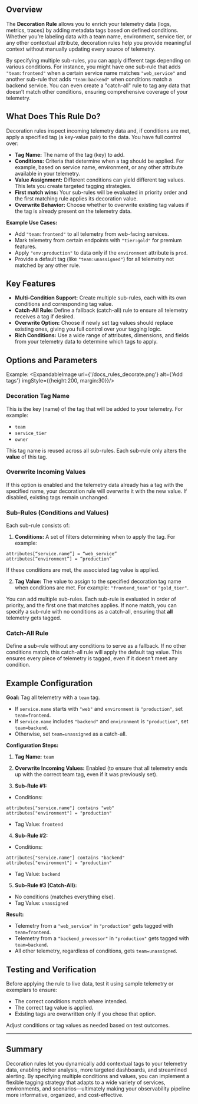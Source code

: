 
## Overview

The **Decoration Rule** allows you to enrich your telemetry data (logs, metrics, traces) by adding metadata tags based on defined conditions. Whether you’re labeling data with a team name, environment, service tier, or any other contextual attribute, decoration rules help you provide meaningful context without manually updating every source of telemetry.

By specifying multiple sub-rules, you can apply different tags depending on various conditions. For instance, you might have one sub-rule that adds `"team:frontend"` when a certain service name matches `"web_service"` and another sub-rule that adds `"team:backend"` when conditions match a backend service. You can even create a "catch-all" rule to tag any data that doesn’t match other conditions, ensuring comprehensive coverage of your telemetry.

## What Does This Rule Do?

Decoration rules inspect incoming telemetry data and, if conditions are met, apply a specified tag (a key-value pair) to the data. You have full control over:

- **Tag Name:** The name of the tag (key) to add.
- **Conditions:** Criteria that determine when a tag should be applied. For example, based on service name, environment, or any other attribute available in your telemetry.
- **Value Assignment:** Different conditions can yield different tag values. This lets you create targeted tagging strategies.
- **First match wins:** Your sub-rules will be evaluated in priority order and the first matching rule applies its decoration value.
- **Overwrite Behavior:** Choose whether to overwrite existing tag values if the tag is already present on the telemetry data.

**Example Use Cases:**
- Add `"team:frontend"` to all telemetry from web-facing services.
- Mark telemetry from certain endpoints with `"tier:gold"` for premium features.
- Apply `"env:production"` to data only if the `environment` attribute is `prod`.
- Provide a default tag (like `"team:unassigned"`) for all telemetry not matched by any other rule.

## Key Features

- **Multi-Condition Support:** Create multiple sub-rules, each with its own conditions and corresponding tag value.
- **Catch-All Rule:** Define a fallback (catch-all) rule to ensure all telemetry receives a tag if desired.
- **Overwrite Option:** Choose if newly set tag values should replace existing ones, giving you full control over your tagging logic.
- **Rich Conditions:** Use a wide range of attributes, dimensions, and fields from your telemetry data to determine which tags to apply.

## Options and Parameters
Example:
<ExpandableImage url={'/docs_rules_decorate.png'} alt={'Add tags'} imgStyle={{height:200, margin:30}}/>

### Decoration Tag Name

This is the key (name) of the tag that will be added to your telemetry. For example:
- `team`
- `service_tier`
- `owner`

This tag name is reused across all sub-rules. Each sub-rule only alters the **value** of this tag.

### Overwrite Incoming Values

If this option is enabled and the telemetry data already has a tag with the specified name, your decoration rule will overwrite it with the new value. If disabled, existing tags remain unchanged.

### Sub-Rules (Conditions and Values)

Each sub-rule consists of:

1. **Conditions:** A set of filters determining when to apply the tag. For example:
```ottl
attributes[“service.name”] = “web_service”
attributes[“environment”] = “production”
```
If these conditions are met, the associated tag value is applied.

2. **Tag Value:** The value to assign to the specified decoration tag name when conditions are met. For example: `"frontend_team"` or `"gold_tier"`.

You can add multiple sub-rules. Each sub-rule is evaluated in order of priority, and the first one that matches applies. If none match, you can specify a sub-rule with no conditions as a catch-all, ensuring that **all** telemetry gets tagged.

### Catch-All Rule

Define a sub-rule without any conditions to serve as a fallback. If no other conditions match, this catch-all rule will apply the default tag value. This ensures every piece of telemetry is tagged, even if it doesn’t meet any condition.

## Example Configuration

**Goal:** Tag all telemetry with a `team` tag.
- If `service.name` starts with `"web"` and `environment` is `"production"`, set `team=frontend`.
- If `service.name` includes `"backend"` and `environment` is `"production"`, set `team=backend`.
- Otherwise, set `team=unassigned` as a catch-all.

**Configuration Steps:**

1. **Tag Name:**
`team`

2. **Overwrite Incoming Values:**
Enabled (to ensure that all telemetry ends up with the correct team tag, even if it was previously set).

3. **Sub-Rule #1:**
- Conditions:
```
attributes["service.name"] contains "web"
attributes["environment"] = "production"
  ```
- Tag Value: `frontend`

4. **Sub-Rule #2:**
- Conditions:
```
attributes["service.name"] contains "backend"
attributes["environment"] = "production"
  ```
- Tag Value: `backend`

5. **Sub-Rule #3 (Catch-All):**
- No conditions (matches everything else).
- Tag Value: `unassigned`

**Result:**
- Telemetry from a `"web_service"` in `"production"` gets tagged with `team=frontend`.
- Telemetry from a `"backend_processor"` in `"production"` gets tagged with `team=backend`.
- All other telemetry, regardless of conditions, gets `team=unassigned`.

## Testing and Verification

Before applying the rule to live data, test it using sample telemetry or exemplars to ensure:

- The correct conditions match where intended.
- The correct tag value is applied.
- Existing tags are overwritten only if you chose that option.

Adjust conditions or tag values as needed based on test outcomes.

---

## Summary

Decoration rules let you dynamically add contextual tags to your telemetry data, enabling richer analysis, more targeted dashboards, and streamlined alerting. By specifying multiple conditions and values, you can implement a flexible tagging strategy that adapts to a wide variety of services, environments, and scenarios—ultimately making your observability pipeline more informative, organized, and cost-effective.
